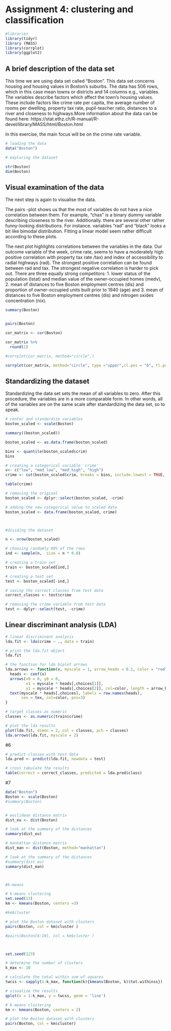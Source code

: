 # Assignment 4: clustering and classification 

```r
#libraries
library(tidyr)
library (MASS)
library(corrplot)
library(ggplot2)
```

## A brief description of the data set

This time we are using data set called “Boston”. This data set concerns housing and housing values in Boston’s suburbs. The data has 506 rows, which in this case mean towns or districts and 14 columns e.g., variables.  The variables describe factors which affect the town's housing values. These include factors like crime rate per capita, the average number of rooms per dwelling, property tax rate, pupil-teacher ratio, distances to a river and closeness to highways.More information about the data can be found here: https://stat.ethz.ch/R-manual/R-devel/library/MASS/html/Boston.html

In this exercise, the main focus will be on the crime rate variable. 

```r

# loading the data
data("Boston")

# exploring the dataset

str(Boston)
dim(Boston)
```

## Visual examination of the data

The next step is again to visualise the data. 

The pairs -plot shows us that the most of variables do not have a nice correlation between them. For example, “chas” is a binary dummy variable describing closeness to the river. Additionally. there are several other rather funny-looking distributions. For instance. variables “rad” and “black” looks a bit like bimodal distribution. Fitting a linear model seem rather difficult according to these plots. 

The next plot highlights correlations between the variables in the data. Our outcome variable of the week, crime rate, seems to have a moderately high positive correlation with property tax rate /tax) and index of accessibility to radial highways (rad).  The strongest positive correlation can be found between rad and tax. The strongest negative correlation is harder to pick out. There are three equally strong competitors: 1. lower status of the population (lstat) and median value of the owner-occupied homes (medv), 2. mean of distances to five Boston employment centres (dis) and proportion of owner-occupied units built prior to 1940 (age)  and 3. mean of distances to five Boston employment centres (dis) and nitrogen oxides concentration (nix). 


```r

summary(Boston)


pairs(Boston)

cor_matrix <- cor(Boston) 

cor_matrix %>%
  round(2)

#corrplot(cor_matrix, method="circle",)

corrplot(cor_matrix, method="circle", type ="upper",cl.pos = "b", tl.pos = "d", tl.cex = 0.6)

```


## Standardizing the dataset 

Standardizing the data set sets the mean of all variables to zero. After this procedure, the variables are in a more comparable form. In other words, all of the variables are on the same scale after standardizing the data set, so to speak. 
 

```r
# center and standardize variables
boston_scaled <- scale(Boston)

summary((boston_scaled))

boston_scaled <- as.data.frame(boston_scaled)

bins <- quantile(boston_scaled$crim)
bins

# creating a categorical variable 'crime'
v<- c("low", "med_low", "med_high", "high")
crime <- cut(boston_scaled$crim, breaks = bins, include.lowest = TRUE, label=v)

table(crime)

# removing the original
boston_scaled <- dplyr::select(boston_scaled, -crim)

# adding the new categorical value to scaled data
boston_scaled <- data.frame(boston_scaled, crime)



#dividing the dataset

n <- nrow(boston_scaled)

# choosing randomly 80% of the rows
ind <- sample(n,  size = n * 0.8)

# creating a train set
train <- boston_scaled[ind,]

# creating a test set 
test <- boston_scaled[-ind,]

# saving the correct classes from test data
correct_classes <- test$crime

# removing the crime variable from test data
test <- dplyr::select(test, -crime)

```


##  Linear discriminant analysis (LDA)


```r
# linear discriminant analysis
lda.fit <- lda(crime ~ ., data = train)

# print the lda.fit object
lda.fit

# the function for lda biplot arrows
lda.arrows <- function(x, myscale = 1, arrow_heads = 0.1, color = "red", tex = 0.75, choices = c(1,2)){
  heads <- coef(x)
  arrows(x0 = 0, y0 = 0, 
         x1 = myscale * heads[,choices[1]], 
         y1 = myscale * heads[,choices[2]], col=color, length = arrow_heads)
  text(myscale * heads[,choices], labels = row.names(heads), 
       cex = tex, col=color, pos=3)
}

# target classes as numeric
classes <- as.numeric(train$crime)

# plot the lda results
plot(lda.fit, dimen = 2, col = classes, pch = classes)
lda.arrows(lda.fit, myscale = 2)

```

#6

```r
# predict classes with test data
lda.pred <- predict(lda.fit, newdata = test)

# cross tabulate the results
table(correct = correct_classes, predicted = lda.pred$class)

```

#7

```r
data("Boston")
Boston <- scale(Boston)
#summary(Boston)


# euclidean distance matrix
dist_eu <- dist(Boston)

# look at the summary of the distances
summary(dist_eu)

# manhattan distance matrix
dist_man <- dist(Boston, method="manhattan")

# look at the summary of the distances
#summary(dist_eu)
summary(dist_man)



#k-means

# k-means clustering
set.seed(13)
km <- kmeans(Boston, centers =3)

#km$cluster

# plot the Boston dataset with clusters
pairs(Boston, col = km$cluster )

#pairs(Boston[6:10], col = km$cluster )



set.seed(123)

# determine the number of clusters
k_max <- 10

# calculate the total within sum of squares
twcss <- sapply(1:k_max, function(k){kmeans(Boston, k)$tot.withinss})

# visualize the results
qplot(x = 1:k_max, y = twcss, geom = 'line')

# k-means clustering
km <- kmeans(Boston, centers = 2)

# plot the Boston dataset with clusters
pairs(Boston, col = km$cluster)


```


